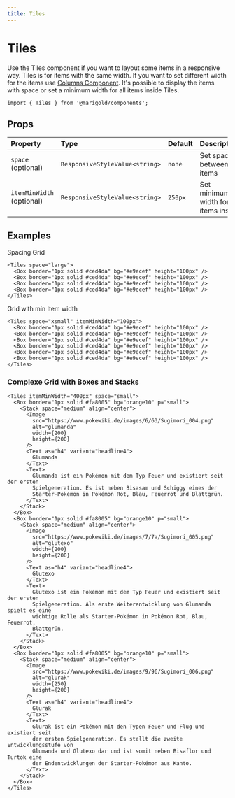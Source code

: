 ```yaml
---
title: Tiles
---
```


# Tiles

Use the Tiles component if you want to layout some items in a responsive way. Tiles is for items with the same width. If you want to set different width for the items use [Columns Component](../columns).
It's possible to display the items with space or set a minimum width for all items inside Tiles.

<Tiles space="small" itemMinWidth="200px">
  <Box border="1px solid #ced4da" bg="#e9ecef" height="100px" />
  <Box border="1px solid #ced4da" bg="#e9ecef" height="100px" />
  <Box border="1px solid #ced4da" bg="#e9ecef" height="100px" />
  <Box border="1px solid #ced4da" bg="#e9ecef" height="100px" />
  <Box border="1px solid #ced4da" bg="#e9ecef" height="100px" />
  <Box border="1px solid #ced4da" bg="#e9ecef" height="100px" />
</Tiles>

```tsx onlyCode
import { Tiles } from '@marigold/components';
```

## Props

| Property                  | Type                           | Default | Description                            |
| :------------------------ | :----------------------------- | :------ | :------------------------------------- |
| `space` (optional)        | `ResponsiveStyleValue<string>` | `none`  | Set space between items                |
| `itemMinWidth` (optional) | `ResponsiveStyleValue<string>` | `250px` | Set minimum width for all items inside |

## Examples

Spacing Grid

```tsx expandCode
<Tiles space="large">
  <Box border="1px solid #ced4da" bg="#e9ecef" height="100px" />
  <Box border="1px solid #ced4da" bg="#e9ecef" height="100px" />
  <Box border="1px solid #ced4da" bg="#e9ecef" height="100px" />
  <Box border="1px solid #ced4da" bg="#e9ecef" height="100px" />
</Tiles>
```

Grid with min Item width

```tsx
<Tiles space="xsmall" itemMinWidth="100px">
  <Box border="1px solid #ced4da" bg="#e9ecef" height="100px" />
  <Box border="1px solid #ced4da" bg="#e9ecef" height="100px" />
  <Box border="1px solid #ced4da" bg="#e9ecef" height="100px" />
  <Box border="1px solid #ced4da" bg="#e9ecef" height="100px" />
  <Box border="1px solid #ced4da" bg="#e9ecef" height="100px" />
  <Box border="1px solid #ced4da" bg="#e9ecef" height="100px" />
</Tiles>
```

### Complexe Grid with Boxes and Stacks

```tsx
<Tiles itemMinWidth="400px" space="small">
  <Box border="1px solid #fa8005" bg="orange10" p="small">
    <Stack space="medium" align="center">
      <Image
        src="https://www.pokewiki.de/images/6/63/Sugimori_004.png"
        alt="glumanda"
        width={200}
        height={200}
      />
      <Text as="h4" variant="headline4">
        Glumanda
      </Text>
      <Text>
        Glumanda ist ein Pokémon mit dem Typ Feuer und existiert seit der ersten
        Spielgeneration. Es ist neben Bisasam und Schiggy eines der
        Starter-Pokémon in Pokémon Rot, Blau, Feuerrot und Blattgrün.
      </Text>
    </Stack>
  </Box>
  <Box border="1px solid #fa8005" bg="orange10" p="small">
    <Stack space="medium" align="center">
      <Image
        src="https://www.pokewiki.de/images/7/7a/Sugimori_005.png"
        alt="glutexo"
        width={200}
        height={200}
      />
      <Text as="h4" variant="headline4">
        Glutexo
      </Text>
      <Text>
        Glutexo ist ein Pokémon mit dem Typ Feuer und existiert seit der ersten
        Spielgeneration. Als erste Weiterentwicklung von Glumanda spielt es eine
        wichtige Rolle als Starter-Pokémon in Pokémon Rot, Blau, Feuerrot,
        Blattgrün.
      </Text>
    </Stack>
  </Box>
  <Box border="1px solid #fa8005" bg="orange10" p="small">
    <Stack space="medium" align="center">
      <Image
        src="https://www.pokewiki.de/images/9/96/Sugimori_006.png"
        alt="glurak"
        width={250}
        height={200}
      />
      <Text as="h4" variant="headline4">
        Glurak
      </Text>
      <Text>
        Glurak ist ein Pokémon mit den Typen Feuer und Flug und existiert seit
        der ersten Spielgeneration. Es stellt die zweite Entwicklungsstufe von
        Glumanda und Glutexo dar und ist somit neben Bisaflor und Turtok eine
        der Endentwicklungen der Starter-Pokémon aus Kanto.
      </Text>
    </Stack>
  </Box>
</Tiles>
```
